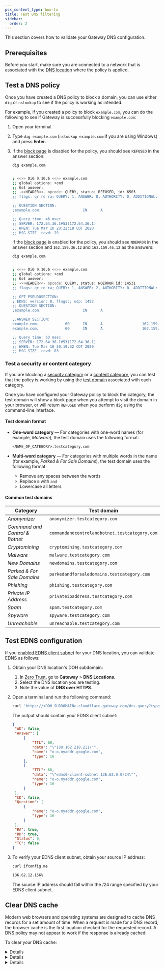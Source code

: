 ```yaml
---
pcx_content_type: how-to
title: Test DNS filtering
sidebar:
  order: 2
---
```



This section covers how to validate your Gateway DNS configuration.

## Prerequisites

Before you start, make sure you are connected to a network that is associated with the [DNS location](/cloudflare-one/connections/connect-devices/agentless/dns/locations/) where the policy is applied.

## Test a DNS policy

Once you have created a DNS policy to block a domain, you can use either `dig` or `nslookup` to see if the policy is working as intended.

For example, if you created a policy to block `example.com`, you can do the following to see if Gateway is successfully blocking `example.com`:

1. Open your terminal.

2. Type `dig example.com` (`nslookup example.com` if you are using Windows) and press **Enter**.

3. If the [block page](/cloudflare-one/policies/gateway/configuring-block-page/) is disabled for the policy, you should see `REFUSED` in the answer section:

   ```sh
   dig example.com
   ```

   ```sh {4} output

   ; <<>> DiG 9.10.6 <<>> example.com
   ;; global options: +cmd
   ;; Got answer:
   ;; ->>HEADER<<- opcode: QUERY, status: REFUSED, id: 6503
   ;; flags: qr rd ra; QUERY: 1, ANSWER: 0, AUTHORITY: 0, ADDITIONAL: 0

   ;; QUESTION SECTION:
   ;example.com.                   IN      A

   ;; Query time: 46 msec
   ;; SERVER: 172.64.36.1#53(172.64.36.1)
   ;; WHEN: Tue Mar 10 20:22:18 CDT 2020
   ;; MSG SIZE  rcvd: 29
   ```

   If the [block page](/cloudflare-one/policies/gateway/configuring-block-page/) is enabled for the policy, you should see `NOERROR` in the answer section and `162.159.36.12` and `162.159.46.12` as the answers:

   ```sh null
   dig example.com
   ```

   ```sh {4,13,14} output

   ; <<>> DiG 9.10.6 <<>> example.com
   ;; global options: +cmd
   ;; Got answer:
   ;; ->>HEADER<<- opcode: QUERY, status: NOERROR id: 14531
   ;; flags: qr rd ra; QUERY: 1, ANSWER: 2, AUTHORITY: 0, ADDITIONAL: 1

   ;; OPT PSEUDOSECTION:
   ; EDNS: version: 0, flags:; udp: 1452
   ;; QUESTION SECTION:
   ;example.com.                   IN      A

   ;;ANSWER SECTION:
   example.com.            60      IN      A                  162.159.36.12
   example.com.            60      IN      A                  162.159.46.12

   ;; Query time: 53 msec
   ;; SERVER: 172.64.36.1#53(172.64.36.1)
   ;; WHEN: Tue Mar 10 20:19:52 CDT 2020
   ;; MSG SIZE  rcvd: 83
   ```

### Test a security or content category

If you are blocking a [security category](/cloudflare-one/policies/gateway/dns-policies/#security-categories) or a [content category](/cloudflare-one/policies/gateway/dns-policies/#content-categories), you can test that the policy is working by using the [test domain](#common-test-domains) associated with each category.

Once you have configured your Gateway policy to block the category, the test domain will show a block page when you attempt to visit the domain in your browser, or will return `REFUSED` when you perform `dig` using the command-line interface.

#### Test domain format

- **One-word category** — For categories with one-word names (for example, _Malware_), the test domain uses the following format:

  ```txt
  <NAME_OF_CATEGORY>.testcategory.com
  ```

- **Multi-word category** — For categories with multiple words in the name (for example, _Parked & For Sale Domains_), the test domain uses the following format:

  - Remove any spaces between the words
  - Replace `&` with `and`
  - Lowercase all letters

#### Common test domains

| Category                       | Test domain                                   |
| ------------------------------ | --------------------------------------------- |
| _Anonymizer_                   | `anonymizer.testcategory.com`                 |
| _Command and Control & Botnet_ | `commandandcontrolandbotnet.testcategory.com` |
| _Cryptomining_                 | `cryptomining.testcategory.com`               |
| _Malware_                      | `malware.testcategory.com`                    |
| _New Domains_                  | `newdomains.testcategory.com`                 |
| _Parked & For Sale Domains_    | `parkedandforsaledomains.testcategory.com`    |
| _Phishing_                     | `phishing.testcategory.com`                   |
| _Private IP Address_           | `privateipaddress.testcategory.com`           |
| _Spam_                         | `spam.testcategory.com`                       |
| _Spyware_                      | `spyware.testcategory.com`                    |
| _Unreachable_                  | `unreachable.testcategory.com`                |

## Test EDNS configuration

If you [enabled EDNS client subnet](/cloudflare-one/connections/connect-devices/agentless/dns/locations/) for your DNS location, you can validate EDNS as follows:

1. Obtain your DNS location's DOH subdomain:

   1. In [Zero Trust](https://one.dash.cloudflare.com), go to **Gateway** > **DNS Locations**.
   2. Select the DNS location you are testing.
   3. Note the value of **DNS over HTTPS**.

2. Open a terminal and run the following command:

   ```sh
   curl 'https://<DOH_SUBDOMAIN>.cloudflare-gateway.com/dns-query?type=TXT&name=o-o.myaddr.google.com' -H 'Accept: application/dns-json' | json_pp
   ```

   The output should contain your EDNS client subnet:

   ```json null {12}
   {
   	"AD": false,
   	"Answer": [
   		{
   			"TTL": 60,
   			"data": "\"108.162.218.211\"",
   			"name": "o-o.myaddr.google.com",
   			"type": 16
   		},
   		{
   			"TTL": 60,
   			"data": "\"edns0-client-subnet 136.62.0.0/24\"",
   			"name": "o-o.myaddr.google.com",
   			"type": 16
   		}
   	],
   	"CD": false,
   	"Question": [
   		{
   			"name": "o-o.myaddr.google.com",
   			"type": 16
   		}
   	],
   	"RA": true,
   	"RD": true,
   	"Status": 0,
   	"TC": false
   }
   ```

3. To verify your EDNS client subnet, obtain your source IP address:

   ```sh
   curl ifconfig.me
   ```

   ```sh output
   136.62.12.156%
   ```

   The source IP address should fall within the /24 range specified by your EDNS client subnet.

## Clear DNS cache

Modern web browsers and operating systems are designed to cache DNS records for a set amount of time. When a request is made for a DNS record, the browser cache is the first location checked for the requested record. A DNS policy may not appear to work if the response is already cached.

To clear your DNS cache:

<Details header="ChromeOS">

1. Go to `chrome://net-internals/#dns`.
2. Select **Clear host cache**.

</Details>

<Details header="Windows">

1. Open the admin command prompt or PowerShell.
2. Run the following command:

```bash
ipconfig /flushdns
```

</Details>

<Details header="macOS">

1. Open Terminal.
2. Run the following commands:

```sh
sudo killall -HUP mDNSResponder
sudo killall mDNSResponderHelper
sudo dscacheutil -flushcache
```

</Details>
